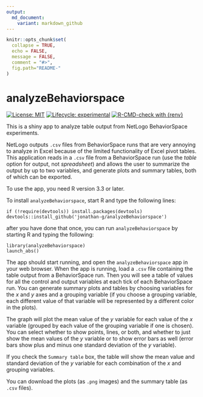 ```yaml
---
output:
  md_document:
    variant: markdown_github
---
```

```r
knitr::opts_chunk$set(
  collapse = TRUE,
  echo = FALSE,
  message = FALSE,
  comment = "#>",
  fig.path="README-"
)
```
# analyzeBehaviorspace

<!-- badges: start -->
[![License: MIT](https://img.shields.io/badge/License-MIT-yellow.svg)](https://opensource.org/licenses/MIT)
[![Lifecycle: experimental](https://img.shields.io/badge/lifecycle-stable-green.svg)](https://lifecycle.r-lib.org/articles/stages.html#stable)
[![R-CMD-check with {renv}](https://github.com/jonathan-g/analyzeBehaviorspace/actions/workflows/R-CMD-check.yaml/badge.svg)](https://github.com/jonathan-g/analyzeBehaviorspace/actions/workflows/R-CMD-check.yaml)
<!-- badges: end -->

This is a shiny app to analyze table output from NetLogo BehaviorSpace 
experiments. 

NetLogo outputs `.csv` files from BehaviorSpace runs that are very annoying to
analyze in Excel because of the limited functionality of Excel pivot tables.
This application reads in a `.csv` file from a BehaviorSpace run (use the
_table_ option for output, not _spreadsheet_) and allows the user to summarize
the output by up to two variables, and generate plots and summary tables, 
both of which can be exported.

To use the app, you need R version 3.3 or later. 

To install `analyzeBehaviorspace`, start R and type the following lines:
```
if (!require(devtools)) install.packages(devtools)
devtools::install_github('jonathan-g/analyzeBehaviorspace')
```
after you have done that once, you can run `analyzeBehaviorspace` by starting R and typing the following:
```
library(analyzeBehaviorspace)
launch_abs()
```

The app should start running, and open the `analyzeBehaviorspace` app in your web browser. When the app is running, 
load a `.csv` file containing the table output from a BehaviorSpace run. Then you will see a table of values for all 
the control and output variables at each tick of each BehaviorSpace run. You can generate summary plots and tables 
by choosing variables for the _x_ and _y_ axes and a grouping variable (if you choose a grouping variable, each 
different value of that variable will be represented by a different color in the plots).

The graph will plot the mean value of the _y_ variable for each value of the _x_ variable (grouped by each value of 
the grouping variable if one is chosen). You can select whether to show points, lines, or both, and whether to just 
show the mean values of the _y_ variable or to show error bars as well (error bars show plus and minus one standard 
deviation of the _y_ variable). 

If you check the `Summary table` box, the table will show the mean value and standard deviation of the _y_ variable for each combination of the _x_ and grouping variables.

You can download the plots (as `.png` images) and the summary table (as `.csv` files).
